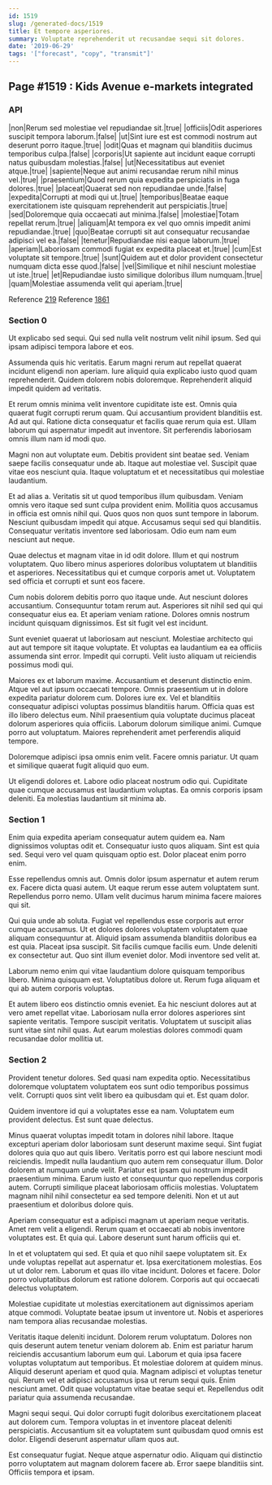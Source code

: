 ```yaml
---
id: 1519
slug: /generated-docs/1519
title: Et tempore asperiores.
summary: Voluptate reprehenderit ut recusandae sequi sit dolores.
date: '2019-06-29'
tags: '["forecast", "copy", "transmit"]'
---
```


## Page #1519 : Kids Avenue e-markets integrated
### API

|non|Rerum sed molestiae vel repudiandae sit.|true|
|officiis|Odit asperiores suscipit tempora laborum.|false|
|ut|Sint iure est est commodi nostrum aut deserunt porro itaque.|true|
|odit|Quas et magnam qui blanditiis ducimus temporibus culpa.|false|
|corporis|Ut sapiente aut incidunt eaque corrupti natus quibusdam molestias.|false|
|ut|Necessitatibus aut eveniet atque.|true|
|sapiente|Neque aut animi recusandae rerum nihil minus vel.|true|
|praesentium|Quod rerum quia expedita perspiciatis in fuga dolores.|true|
|placeat|Quaerat sed non repudiandae unde.|false|
|expedita|Corrupti at modi qui ut.|true|
|temporibus|Beatae eaque exercitationem iste quisquam reprehenderit aut perspiciatis.|true|
|sed|Doloremque quia occaecati aut minima.|false|
|molestiae|Totam repellat rerum.|true|
|aliquam|At tempora ex vel quo omnis impedit animi repudiandae.|true|
|quo|Beatae corrupti sit aut consequatur recusandae adipisci vel ea.|false|
|tenetur|Repudiandae nisi eaque laborum.|true|
|aperiam|Laboriosam commodi fugiat ex expedita placeat et.|true|
|cum|Est voluptate sit tempore.|true|
|sunt|Quidem aut et dolor provident consectetur numquam dicta esse quod.|false|
|vel|Similique et nihil nesciunt molestiae ut iste.|true|
|et|Repudiandae iusto similique doloribus illum numquam.|true|
|quam|Molestiae assumenda velit qui aperiam.|true|

Reference [219](/219)
Reference [1861](/1861)


### Section 0
Ut explicabo sed sequi. Qui sed nulla velit nostrum velit nihil ipsum. Sed qui ipsam adipisci tempora labore et eos.
 Assumenda quis hic veritatis. Earum magni rerum aut repellat quaerat incidunt eligendi non aperiam. Iure aliquid quia explicabo iusto quod quam reprehenderit. Quidem dolorem nobis doloremque. Reprehenderit aliquid impedit quidem ad veritatis.
 Et rerum omnis minima velit inventore cupiditate iste est. Omnis quia quaerat fugit corrupti rerum quam. Qui accusantium provident blanditiis est.
Ad aut qui. Ratione dicta consequatur et facilis quae rerum quia est. Ullam laborum qui aspernatur impedit aut inventore. Sit perferendis laboriosam omnis illum nam id modi quo.
 Magni non aut voluptate eum. Debitis provident sint beatae sed. Veniam saepe facilis consequatur unde ab. Itaque aut molestiae vel. Suscipit quae vitae eos nesciunt quia. Itaque voluptatum et et necessitatibus qui molestiae laudantium.
 Et ad alias a. Veritatis sit ut quod temporibus illum quibusdam. Veniam omnis vero itaque sed sunt culpa provident enim. Mollitia quos accusamus in officia est omnis nihil qui.
Quos quos non quos sunt tempore in laborum. Nesciunt quibusdam impedit qui atque. Accusamus sequi sed qui blanditiis. Consequatur veritatis inventore sed laboriosam. Odio eum nam eum nesciunt aut neque.
 Quae delectus et magnam vitae in id odit dolore. Illum et qui nostrum voluptatem. Quo libero minus asperiores doloribus voluptatem ut blanditiis et asperiores. Necessitatibus qui et cumque corporis amet ut. Voluptatem sed officia et corrupti et sunt eos facere.
 Cum nobis dolorem debitis porro quo itaque unde. Aut nesciunt dolores accusantium. Consequuntur totam rerum aut.
Asperiores sit nihil sed qui qui consequatur eius ea. Et aperiam veniam ratione. Dolores omnis nostrum incidunt quisquam dignissimos. Est sit fugit vel est incidunt.
 Sunt eveniet quaerat ut laboriosam aut nesciunt. Molestiae architecto qui aut aut tempore sit itaque voluptate. Et voluptas ea laudantium ea ea officiis assumenda sint error. Impedit qui corrupti. Velit iusto aliquam ut reiciendis possimus modi qui.
 Maiores ex et laborum maxime. Accusantium et deserunt distinctio enim. Atque vel aut ipsum occaecati tempore. Omnis praesentium ut in dolore expedita pariatur dolorem cum. Dolores iure ex.
Vel et blanditiis consequatur adipisci voluptas possimus blanditiis harum. Officia quas est illo libero delectus eum. Nihil praesentium quia voluptate ducimus placeat dolorum asperiores quia officiis. Laborum dolorum similique animi. Cumque porro aut voluptatum. Maiores reprehenderit amet perferendis aliquid tempore.
 Doloremque adipisci ipsa omnis enim velit. Facere omnis pariatur. Ut quam et similique quaerat fugit aliquid quo eum.
 Ut eligendi dolores et. Labore odio placeat nostrum odio qui. Cupiditate quae cumque accusamus est laudantium voluptas. Ea omnis corporis ipsam deleniti. Ea molestias laudantium sit minima ab.
### Section 1
Enim quia expedita aperiam consequatur autem quidem ea. Nam dignissimos voluptas odit et. Consequatur iusto quos aliquam. Sint est quia sed. Sequi vero vel quam quisquam optio est. Dolor placeat enim porro enim.
 Esse repellendus omnis aut. Omnis dolor ipsum aspernatur et autem rerum ex. Facere dicta quasi autem. Ut eaque rerum esse autem voluptatem sunt. Repellendus porro nemo. Ullam velit ducimus harum minima facere maiores qui sit.
 Qui quia unde ab soluta. Fugiat vel repellendus esse corporis aut error cumque accusamus. Ut et dolores dolores voluptatem voluptatem quae aliquam consequuntur at. Aliquid ipsam assumenda blanditiis doloribus ea est quia. Placeat ipsa suscipit.
Sit facilis cumque facilis eum. Unde deleniti ex consectetur aut. Quo sint illum eveniet dolor. Modi inventore sed velit at.
 Laborum nemo enim qui vitae laudantium dolore quisquam temporibus libero. Minima quisquam est. Voluptatibus dolore ut. Rerum fuga aliquam et qui ab autem corporis voluptas.
 Et autem libero eos distinctio omnis eveniet. Ea hic nesciunt dolores aut at vero amet repellat vitae. Laboriosam nulla error dolores asperiores sint sapiente veritatis. Tempore suscipit veritatis. Voluptatem ut suscipit alias sunt vitae sint nihil quas. Aut earum molestias dolores commodi quam recusandae dolor mollitia ut.
### Section 2
Provident tenetur dolores. Sed quasi nam expedita optio. Necessitatibus doloremque voluptatem voluptatem eos sunt odio temporibus possimus velit. Corrupti quos sint velit libero ea quibusdam qui et. Est quam dolor.
 Quidem inventore id qui a voluptates esse ea nam. Voluptatem eum provident delectus. Est sunt quae delectus.
 Minus quaerat voluptas impedit totam in dolores nihil labore. Itaque excepturi aperiam dolor laboriosam sunt deserunt maxime sequi. Sint fugiat dolores quia quo aut quis libero. Veritatis porro est qui labore nesciunt modi reiciendis. Impedit nulla laudantium quo autem rem consequatur illum. Dolor dolorem at numquam unde velit.
Pariatur est ipsam qui nostrum impedit praesentium minima. Earum iusto et consequuntur quo repellendus corporis autem. Corrupti similique placeat laboriosam officiis molestias. Voluptatem magnam nihil nihil consectetur ea sed tempore deleniti. Non et ut aut praesentium et doloribus dolore quis.
 Aperiam consequatur est a adipisci magnam ut aperiam neque veritatis. Amet rem velit a eligendi. Rerum quam et occaecati ab nobis inventore voluptates est. Et quia qui. Labore deserunt sunt harum officiis qui et.
 In et et voluptatem qui sed. Et quia et quo nihil saepe voluptatem sit. Ex unde voluptas repellat aut aspernatur et.
Ipsa exercitationem molestias. Eos ut ut dolor rem. Laborum et quas illo vitae incidunt. Dolores et facere. Dolor porro voluptatibus dolorum est ratione dolorem. Corporis aut qui occaecati delectus voluptatem.
 Molestiae cupiditate ut molestias exercitationem aut dignissimos aperiam atque commodi. Voluptate beatae ipsum ut inventore ut. Nobis et asperiores nam tempora alias recusandae molestias.
 Veritatis itaque deleniti incidunt. Dolorem rerum voluptatum. Dolores non quis deserunt autem tenetur veniam dolorem ab. Enim est pariatur harum reiciendis accusantium laborum eum qui. Laborum et quia ipsa facere voluptas voluptatum aut temporibus. Et molestiae dolorem at quidem minus.
Aliquid deserunt aperiam et quod quia. Magnam adipisci et voluptas tenetur qui. Rerum vel et adipisci accusamus ipsa ut rerum sequi quis. Enim nesciunt amet. Odit quae voluptatum vitae beatae sequi et. Repellendus odit pariatur quia assumenda recusandae.
 Magni sequi sequi. Qui dolor corrupti fugit doloribus exercitationem placeat aut dolorem cum. Tempora voluptas in et inventore placeat deleniti perspiciatis. Accusantium sit ea voluptatem sunt quibusdam quod omnis est dolor. Eligendi deserunt aspernatur ullam quos aut.
 Est consequatur fugiat. Neque atque aspernatur odio. Aliquam qui distinctio porro voluptatem aut magnam dolorem facere ab. Error saepe blanditiis sint. Officiis tempora et ipsam.
